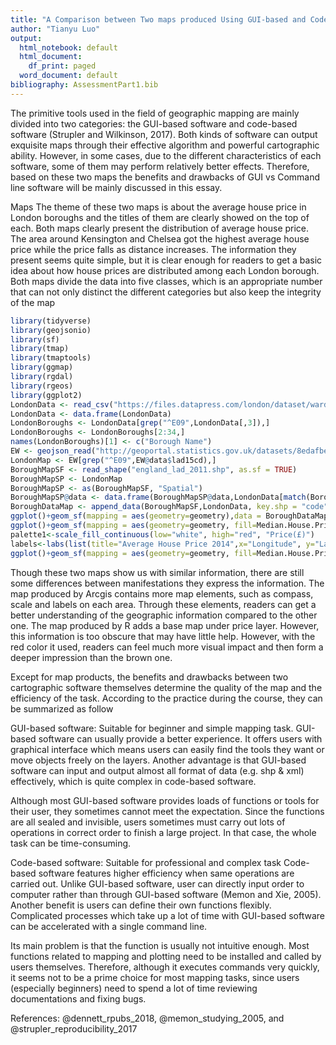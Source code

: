 ```yaml
---
title: "A Comparison between Two maps produced Using GUI-based and Code-based Software"
author: "Tianyu Luo"
output:
  html_notebook: default
  html_document:
    df_print: paged
  word_document: default
bibliography: AssessmentPart1.bib
---
```

The primitive tools used in the field of geographic mapping are mainly divided into two categories: the GUI-based software and code-based software (Strupler and Wilkinson, 2017). Both kinds of software can output exquisite maps through their effective algorithm and powerful cartographic ability. However, in some cases, due to the different characteristics of each software, some of them may perform relatively better effects. Therefore, based on these two maps the benefits and drawbacks of GUI vs Command line software will be mainly discussed in this essay.

Maps
The theme of these two maps is about the average house price in London boroughs and the titles of them are clearly showed on the top of each. Both maps clearly present the distribution of average house price. The area around Kensington and Chelsea got the highest average house price while the price falls as distance increases. The information they present seems quite simple, but it is clear enough for readers to get a basic idea about how house prices are distributed among each London borough. Both maps divide the data into five classes, which is an appropriate number that can not only distinct the different categories but also keep the integrity of the map 

```r
library(tidyverse)
library(geojsonio)
library(sf)
library(tmap)
library(tmaptools)
library(ggmap)
library(rgdal)
library(rgeos)
library(ggplot2)
LondonData <- read_csv("https://files.datapress.com/london/dataset/ward-profiles-and-atlas/2015-09-24T14:21:24/ward-profiles-excel-version.csv", na = "n/a")
LondonData <- data.frame(LondonData)
LondonBoroughs <- LondonData[grep("^E09",LondonData[,3]),]
LondonBoroughs <- LondonBoroughs[2:34,]
names(LondonBoroughs)[1] <- c("Borough Name")
EW <- geojson_read("http://geoportal.statistics.gov.uk/datasets/8edafbe3276d4b56aec60991cbddda50_2.geojson", what = "sp")
LondonMap <- EW[grep("^E09",EW@data$lad15cd),]
BoroughMapSF <- read_shape("england_lad_2011.shp", as.sf = TRUE)
BoroughMapSP <- LondonMap
BoroughMapSP <- as(BoroughMapSF, "Spatial")
BoroughMapSP@data <- data.frame(BoroughMapSP@data,LondonData[match(BoroughMapSP@data[,"code"],LondonData[,"New.code"]),])
BoroughDataMap <- append_data(BoroughMapSF,LondonData, key.shp = "code", key.data = "New.code", ignore.duplicates = TRUE)
ggplot()+geom_sf(mapping = aes(geometry=geometry),data = BoroughDataMap)+theme_minimal()
ggplot()+geom_sf(mapping = aes(geometry=geometry, fill=Median.House.Price...U.00A3.....2014),data = BoroughDataMap)+theme_minimal()
palette1<-scale_fill_continuous(low="white", high="red", "Price(£)")
labels<-labs(list(title="Average House Price 2014",x="Longitude", y="Latitude"))
ggplot()+geom_sf(mapping = aes(geometry=geometry, fill=Median.House.Price...U.00A3.....2014),data = BoroughDataMap)+theme_minimal()+palette1+labels
```

Though these two maps show us with similar information, there are still some differences between manifestations they express the information. The map produced by Arcgis contains more map elements, such as compass, scale and labels on each area. Through these elements, readers can get a better understanding of the geographic information compared to the other one. The map produced by R adds a base map under price layer. However, this information is too obscure that may have little help. However, with the red color it used, readers can feel much more visual impact and then form a deeper impression than the brown one.

Except for map products, the benefits and drawbacks between two cartographic software themselves determine the quality of the map and the efficiency of the task. According to the practice during the course, they can be summarized as follow

GUI-based software: Suitable for beginner and simple mapping task.
GUI-based software can usually provide a better experience. It offers users with graphical interface which means users can easily find the tools they want or move objects freely on the layers. Another advantage is that GUI-based software can input and output almost all format of data (e.g. shp & xml) effectively, which is quite complex in code-based software.

Although most GUI-based software provides loads of functions or tools for their user, they sometimes cannot meet the expectation. Since the functions are all sealed and invisible, users sometimes must carry out lots of operations in correct order to finish a large project. In that case, the whole task can be time-consuming.

Code-based software: Suitable for professional and complex task
Code-based software features higher efficiency when same operations are carried out. Unlike GUI-based software, user can directly input order to computer rather than through GUI-based software (Memon and Xie, 2005). Another benefit is users can define their own functions flexibly. Complicated processes which take up a lot of time with GUI-based software can be accelerated with a single command line.

Its main problem is that the function is usually not intuitive enough. Most functions related to mapping and plotting need to be installed and called by users themselves. Therefore, although it executes commands very quickly, it seems not to be a prime choice for most mapping tasks, since users (especially beginners) need to spend a lot of time reviewing documentations and fixing bugs. 



References:
@dennett_rpubs_2018, @memon_studying_2005, and @strupler_reproducibility_2017
